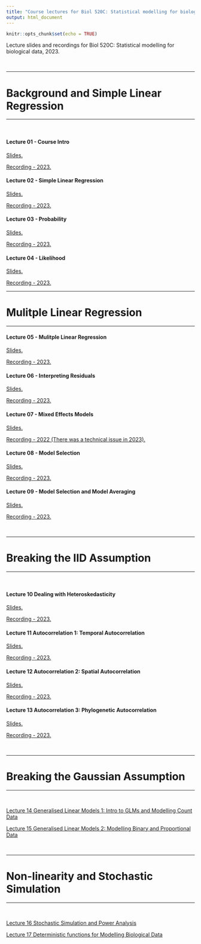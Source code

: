 ```yaml
---
title: "Course lectures for Biol 520C: Statistical modelling for biological data"
output: html_document
---
```

  
  ```r
knitr::opts_chunk$set(echo = TRUE)
```

Lecture slides and recordings for Biol 520C: Statistical modelling for biological data, 2023.

<br />

***
# Background and Simple Linear Regression
***
<br />

#### Lecture 01 - Course Intro

<a href="Lectures/Course_Intro.pdf" target="_blank">Slides.</a>

<a href="https://ubc.zoom.us/rec/share/LhYPK9kO0J2msQ_o4AOuCYj5Uqlmj58nvCn0BiRGaRI1ZD1SOcEG3Dyu3aBNuJA6.Ub0iqzTk___JOq76" target="_blank">Recording - 2023.</a>

#### Lecture 02 - Simple Linear Regression

<a href="Lectures/02_Regression.pdf" target="_blank">Slides.</a>

<a href="https://ubc.zoom.us/rec/share/bFo0zeOrw1kNqdHZz7cthoyeez1Iv1eqRpomtTQEn2HbechNlTCkIAH_zOAXuqXG.kq-f3DNJrsgDUlIQ?startTime=1673625942000" target="_blank">Recording - 2023.</a>

#### Lecture 03 - Probability

<a href="Lectures/03_Probability.pdf" target="_blank">Slides.</a>

<a href="https://ubc.zoom.us/rec/share/HJqt-WkM4sQnfR79YrWxfxNoZO9_GpWQnSu1G73yc7JvoCHOeaYaQrta16eLxkHU.nbpvWrU5avB-dQXz" target="_blank">Recording - 2023.</a>


#### Lecture 04 - Likelihood

<a href="Lectures/04_Likelihood.pdf" target="_blank">Slides. </a>

<a href="https://ubc.zoom.us/rec/share/XuV_dXMZ38hwfNr06jNqP3Io8PAW76J2Cbxqi0vxQIWz700QwvvnFON4UQL0Bi47.q8FpHpXRReF4-Hyt" target="_blank">Recording - 2023.</a>


***
# Mulitple Linear Regression
***

#### Lecture 05 - Mulitple Linear Regression

<a href="Lectures/05_Multiple_Linear_Regression.pdf" target="_blank">Slides. </a>

<a href="https://ubc.zoom.us/rec/share/aXsD4vfEv-I8RGgnECHoIh-pvy_niveq2YquHuMaphZIozSMSPc7AYTHQ6EAMV5-.jkxdJtyeTWbVJNSA" target="_blank">Recording - 2023.</a>

#### Lecture 06 - Interpreting Residuals

<a href="Lectures/06_Residuals.pdf" target="_blank">Slides. </a>

<a href="https://ubc.zoom.us/rec/share/vEduJeGqKx6H-ZOW4RwzPop92Mhkmx5JO7EpwyOvaKpJ-u8-vPmcU01Ll7MQXsYw.zYMcWrFgF_960Q8m" target="_blank">Recording - 2023.</a>


#### Lecture 07 - Mixed Effects Models

<a href="Lectures/07_Mixed_Models.pdf" target="_blank">Slides. </a>

<a href="https://ubc.zoom.us/rec/share/m4wkZJoUxftCtobAI_mU7uvzhIIpobShuq7W3CUPtCEuIYy-fCquMK9_sTpSQUy_.MYQ0xYm47YpZotzr" target="_blank">Recording - 2022 (There was a technical issue in 2023).</a> 


#### Lecture 08 - Model Selection

<a href="Lectures/08_Model_Selection.pdf" target="_blank">Slides. </a>

<a href="https://ubc.zoom.us/rec/share/ZoZkugUOxgGHFXWhwFwyOhcDyRlDL7Fze5uefyIO_8uS6eGyCTZNVKG4dli1GCV_.wY7-waxZtf81i7Wp" target="_blank">Recording - 2023.</a>

#### Lecture 09 - Model Selection and Model Averaging

<a href="Lectures/09_Model_Averaging.pdf" target="_blank">Slides. </a>

<a href="https://ubc.zoom.us/rec/share/bJPhLers-004vw2H0Itk1gtmvy-2hvDDOafFGBRqXJ7dbCARj5UR4pqeYEnz2gSO.Uo6Jiri-QPu6J4Ca" target="_blank">Recording - 2023.</a>

<br />

***
# Breaking the IID Assumption
***

<br />

#### Lecture 10 Dealing with Heteroskedasticity

<a href="Lectures/10_Heteroscedasticity.pdf" target="_blank">Slides. </a>

<a href="https://ubc.zoom.us/rec/share/YDIEtUiXpzuN9AU0lMN487C9jC3-jQex95vKBFAC4aUwt9jdc2ydALH0rj6vSI55.6ZAnCkUwQPquLdvy?startTime=1676045128000" target="_blank">Recording - 2023.</a>

#### Lecture 11 Autocorrelation 1: Temporal Autocorrelation

<a href="Lectures/11_Autocorrelation_1.pdf" target="_blank">Slides. </a>

<a href="https://ubc.zoom.us/rec/share/EcyI5lYNSfFi6v0mgxHyOliGCjbG-IDPB-omP4KOIqvMGIYZCRvhGab7V_NxX-nD.yXorLt_j5_xmDd2z?startTime=1676477167000" target="_blank">Recording - 2023.</a>

#### Lecture 12 Autocorrelation 2: Spatial Autocorrelation

<a href="Lectures/12_Autocorrelation_2.pdf" target="_blank">Slides. </a>

<a href="https://ubc.zoom.us/rec/share/x1mSUUTy644GF3jhJTTm8ewmV1m1Q0nvscAVPk6eKCvfWOkovhd86ARqfIPlBqKg.1gbg5vvPDw_IJAtP?startTime=1676649882000" target="_blank">Recording - 2023.</a>

#### Lecture 13 Autocorrelation 3: Phylogenetic Autocorrelation

<a href="Lectures/13_Autocorrelation_3.pdf" target="_blank">Slides. </a>

<a href="https://ubc.zoom.us/rec/share/0NsYixXNGMb3xBKtTCwEpS5jb57Y1bgQrFCIpUn1mPFISxs-mxLWouLx9av05cmv.MAs7d21er4RhUqqn?startTime=1677859471000" target="_blank">Recording - 2023.</a>

<br />

***
# Breaking the Gaussian Assumption
***

<br />

<a href="Lectures/14_GLMs_1.pdf" target="_blank">Lecture 14 Generalised Linear Models 1: Intro to GLMs and Modelling Count Data </a>

<a href="Lectures/15_GLMs_2.pdf" target="_blank">Lecture 15 Generalised Linear Models 2: Modelling Binary and Proportional Data </a>

<br />

***
# Non-linearity and Stochastic Simulation
***

<br />

<a href="Lectures/16_Stochastic_Simulation.pdf" target="_blank">Lecture 16 Stochastic Simulation and Power Analysis </a>

<a href="Lectures/17_NonLinearity.pdf" target="_blank">Lecture 17 Deterministic functions for Modelling Biological Data </a>

